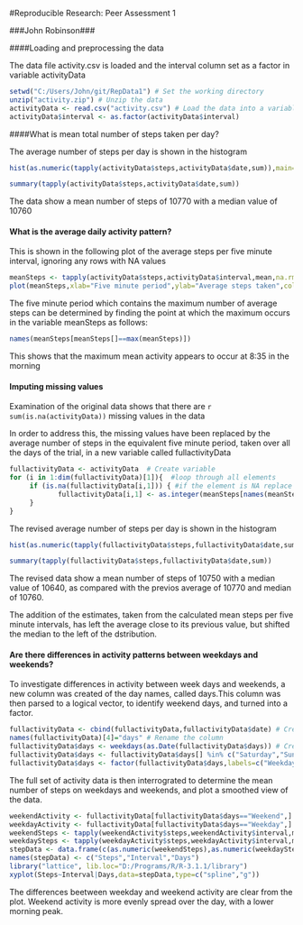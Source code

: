 #Reproducible Research: Peer Assessment 1

###John Robinson###

####Loading and preprocessing the data

The data file activity.csv is loaded and the interval column set as a factor in variable activityData

```r
setwd("C:/Users/John/git/RepData1") # Set the working directory
unzip("activity.zip") # Unzip the data
activityData <- read.csv("activity.csv") # Load the data into a variable
activityData$interval <- as.factor(activityData$interval)
```

####What is mean total number of steps taken per day?

The average number of steps per day is shown in the histogram

```r

hist(as.numeric(tapply(activityData$steps,activityData$date,sum)),main="Steps per day", xlab="Steps per day",breaks=61,col="Red")

summary(tapply(activityData$steps,activityData$date,sum))


```

The data show a mean number of steps of 10770 with a median value of 10760  


#### What is the average daily activity pattern?

This is shown in the following plot of the average steps per five minute interval, ignoring any rows with NA values  

```r
meanSteps <- tapply(activityData$steps,activityData$interval,mean,na.rm=TRUE) # Create a variable of the average steps per period
plot(meanSteps,xlab="Five minute period",ylab="Average steps taken",col="blue",type="l") # Time series plot of the means

```

The five minute period which contains the maximum number of average steps can be determined by finding the point at which the maximum occurs in the variable meanSteps as follows:

```r
names(meanSteps[meanSteps[]==max(meanSteps)])
```

This shows that the maximum mean activity appears to occur at 8:35 in the morning

#### Imputing missing values

Examination of the original data shows that there are `r sum(is.na(activityData))` missing values in the data

In order to address this, the missing values have been replaced by the average number of steps in the equivalent five minute period, taken over all the days of the trial, in a new variable called fullactivityData

```r
fullactivityData <- activityData  # Create variable
for (i in 1:dim(fullactivityData)[1]){  #loop through all elements
     if (is.na(fullactivityData[i,1])) { #if the element is NA replace with the mean previously calculaed in meanSteps
            fullactivityData[i,1] <- as.integer(meanSteps[names(meanSteps)==as.character(fullactivityData[i,3])])
     }   
}
```

The revised average number of steps per day is shown in the histogram

```r

hist(as.numeric(tapply(fullactivityData$steps,fullactivityData$date,sum)),main="Steps per day", xlab="Steps per day",breaks=61,col="Red")

summary(tapply(fullactivityData$steps,fullactivityData$date,sum))


```

The revised data show a mean number of steps of 10750 with a median value of 10640, as compared with the previos average of 10770 and median of 10760.

The addition of the estimates, taken from the calculated mean steps per five minute intervals, has left the average close to its previous value, but shifted the median to the left of the dstribution.


#### Are there differences in activity patterns between weekdays and weekends?

To investigate differences in activity between week days and weekends, a new column was created of the day names, called days.This column was then parsed to a logical vector, to identify weekend days, and turned into a factor.

```r
fullactivityData <- cbind(fullactivityData,fullactivityData$date) # Create an extra column
names(fullactivityData)[4]="days" # Rename the column
fullactivityData$days <- weekdays(as.Date(fullactivityData$days)) # Create a vector of day names
fullactivityData$days <- fullactivityData$days[] %in% c("Saturday","Sunday") # Parse for weekends
fullactivityData$days <- factor(fullactivityData$days,labels=c("Weekday","Weekend")) # Turn it into a factor
```

The full set of activity data is then interrograted to determine the mean number of steps on weekdays and weekends, and plot a smoothed view of the data.

```r
weekendActivity <- fullactivityData[fullactivityData$days=="Weekend",] 
weekdayActivity <- fullactivityData[fullactivityData$days=="Weekday",]
weekendSteps <- tapply(weekendActivity$steps,weekendActivity$interval,mean) # Create a variable of the average steps per period
weekdaySteps <- tapply(weekdayActivity$steps,weekdayActivity$interval,mean)
stepData <- data.frame(c(as.numeric(weekendSteps),as.numeric(weekdaySteps)),c(1:288,1:288),c(rep("Weekend",times=288),rep("Weekday",times=288))) # Create a data frame for plotting results
names(stepData) <- c("Steps","Interval","Days")                      
library("lattice", lib.loc="D:/Programs/R/R-3.1.1/library")
xyplot(Steps~Interval|Days,data=stepData,type=c("spline","g"))
```

The differences beetween weekday and weekend activity are clear from the plot. Weekend activity is more evenly spread over the day, with a lower morning peak.
